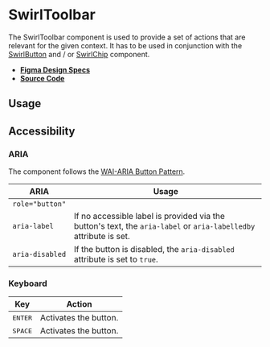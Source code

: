 
<Meta title="Components/SwirlToolbar" />

# SwirlToolbar

The SwirlToolbar component is used to provide a set of actions that are relevant
for the given context. It has to be used in conjunction with the
[SwirlButton](?path=/docs/components-swirlbutton--docs) and / or
[SwirlChip](?path=/docs/components-swirlchip--docs) component.

- **[Figma Design Specs](#)**
- **[Source Code](https://github.com/flip-corp/swirl/tree/main/packages/swirl-components/src/components/swirl-toolbar)**

## Usage

<Canvas of={Stories.SwirlToolbar} sourceState="shown"></Canvas>

<Controls of={Stories.SwirlToolbar} />

## Accessibility

### ARIA

The component follows the
[WAI-ARIA Button Pattern](https://www.w3.org/WAI/ARIA/apg/patterns/button/).

| ARIA            | Usage                                                                                                             |
| --------------- | ----------------------------------------------------------------------------------------------------------------- |
| `role="button"` |                                                                                                                   |
| `aria-label`    | If no accessible label is provided via the button's text, the `aria-label` or `aria-labelledby` attribute is set. |
| `aria-disabled` | If the button is disabled, the `aria-disabled` attribute is set to `true`.                                        |

### Keyboard

| Key              | Action                |
| ---------------- | --------------------- |
| <kbd>ENTER</kbd> | Activates the button. |
| <kbd>SPACE</kbd> | Activates the button. |
